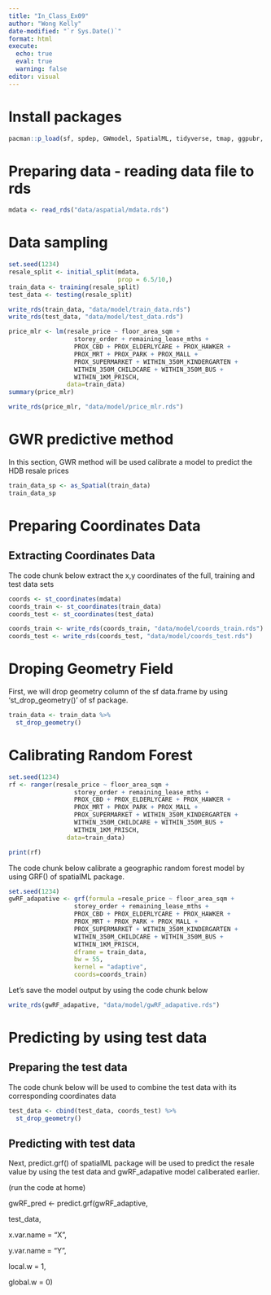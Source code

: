 ```yaml
---
title: "In_Class_Ex09"
author: "Wong Kelly"
date-modified: "`r Sys.Date()`"
format: html
execute: 
  echo: true
  eval: true
  warning: false
editor: visual
---
```


# Install packages

```r
pacman::p_load(sf, spdep, GWmodel, SpatialML, tidyverse, tmap, ggpubr, olsrr, devtools, tidymodels, rsample)
```

# Preparing data - reading data file to rds

```r
mdata <- read_rds("data/aspatial/mdata.rds")
```

# Data sampling

```r
set.seed(1234)
resale_split <- initial_split(mdata,
                              prop = 6.5/10,)
train_data <- training(resale_split)
test_data <- testing(resale_split)
```

```r
write_rds(train_data, "data/model/train_data.rds")
write_rds(test_data, "data/model/test_data.rds")
```

```r
price_mlr <- lm(resale_price ~ floor_area_sqm + 
                  storey_order + remaining_lease_mths +
                  PROX_CBD + PROX_ELDERLYCARE + PROX_HAWKER +
                  PROX_MRT + PROX_PARK + PROX_MALL +
                  PROX_SUPERMARKET + WITHIN_350M_KINDERGARTEN +
                  WITHIN_350M_CHILDCARE + WITHIN_350M_BUS +
                  WITHIN_1KM_PRISCH,
                data=train_data)
summary(price_mlr)

```

```r
write_rds(price_mlr, "data/model/price_mlr.rds")
```

# GWR predictive method

In this section, GWR method will be used calibrate a model to predict the HDB resale prices

```r
train_data_sp <- as_Spatial(train_data)
train_data_sp
```

# Preparing Coordinates Data

## Extracting Coordinates Data

The code chunk below extract the x,y coordinates of the full, training and test data sets

```r
coords <- st_coordinates(mdata)
coords_train <- st_coordinates(train_data)
coords_test <- st_coordinates(test_data)
```

```r
coords_train <- write_rds(coords_train, "data/model/coords_train.rds")
coords_test <- write_rds(coords_test, "data/model/coords_test.rds")
```

# Droping Geometry Field

First, we will drop geometry column of the sf data.frame by using 'st_drop_geometry()' of sf package.

```r
train_data <- train_data %>%
  st_drop_geometry()
```

# Calibrating Random Forest

```r
set.seed(1234)
rf <- ranger(resale_price ~ floor_area_sqm + 
                  storey_order + remaining_lease_mths +
                  PROX_CBD + PROX_ELDERLYCARE + PROX_HAWKER +
                  PROX_MRT + PROX_PARK + PROX_MALL +
                  PROX_SUPERMARKET + WITHIN_350M_KINDERGARTEN +
                  WITHIN_350M_CHILDCARE + WITHIN_350M_BUS +
                  WITHIN_1KM_PRISCH,
                data=train_data)
```

```r
print(rf)
```

The code chunk below calibrate a geographic random forest model by using GRF() of spatialML package.

```r
set.seed(1234)
gwRF_adapative <- grf(formula =resale_price ~ floor_area_sqm + 
                  storey_order + remaining_lease_mths +
                  PROX_CBD + PROX_ELDERLYCARE + PROX_HAWKER +
                  PROX_MRT + PROX_PARK + PROX_MALL +
                  PROX_SUPERMARKET + WITHIN_350M_KINDERGARTEN +
                  WITHIN_350M_CHILDCARE + WITHIN_350M_BUS +
                  WITHIN_1KM_PRISCH,
                  dframe = train_data,
                  bw = 55,
                  kernel = "adaptive",
                  coords=coords_train)
```

Let's save the model output by using the code chunk below

```r
write_rds(gwRF_adapative, "data/model/gwRF_adapative.rds")
```

# Predicting by using test data

## Preparing the test data

The code chunk below will be used to combine the test data with its corresponding coordinates data

```r
test_data <- cbind(test_data, coords_test) %>%
  st_drop_geometry()
```

## Predicting with test data

Next, predict.grf() of spatialML package will be used to predict the resale value by using the test data and gwRF_adapative model caliberated earlier.

(run the code at home)

gwRF_pred \<- predict.grf(gwRF_adaptive,

test_data,

x.var.name = "X",

y.var.name = "Y",

local.w = 1,

global.w = 0)
